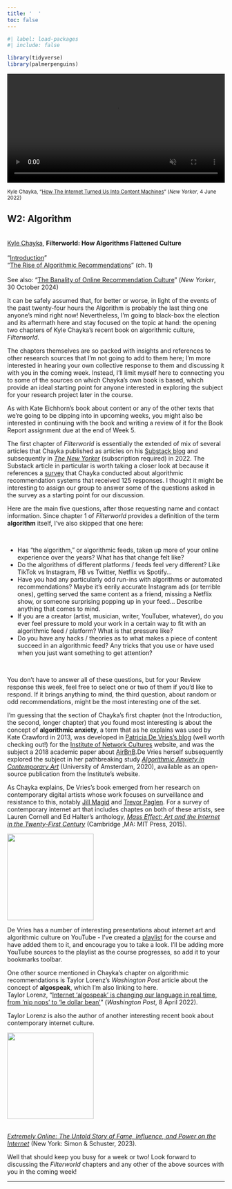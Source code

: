 ```yaml
---
title: '  '
toc: false
---
```


```r
#| label: load-packages
#| include: false

library(tidyverse)
library(palmerpenguins)
```

<div>

<video autoplay loop muted playsinline controls="false" width="100%">

<source src="video/algorithm.mp4" type="video/mp4">

</video>

</div>
<small>Kyle Chayka, "[How The Internet Turned Us Into Content Machines](https://www.newyorker.com/culture/infinite-scroll/how-the-internet-turned-us-into-content-machines)" (*New Yorker*, 4 June 2022)</small>

## W2: Algorithm

[<br>[Kyle Chayka](https://www.kylechayka.com/), **Filterworld: How Algorithms Flattened Culture**<br><br>"[Introduction](pdf/filterworld-intro.pdf)"
<br>"[The Rise of Algorithmic Recommendations](pdf/filterworld-ch1.pdf)" (ch. 1)
<br><br>See also: "[The Banality of Online Recommendation Culture](https://www.newyorker.com/culture/infinite-scroll/the-banality-of-online-recommendation-culture)" (*New Yorker*, 30 October 2024)]{.aside}

It can be safely assumed that, for better or worse, in light of the events of the past twenty-four hours the Algorithm is probably the last thing one anyone's mind right now! Nevertheless, I'm going to black-box the election and its aftermath here and stay focused on the topic at hand: the opening two chapters of Kyle Chayka's recent book on algorithmic culture, *Filterworld*. 

The chapters themselves are so packed with insights and references to other research sources that I'm not going to add to them here; I'm more interested in hearing your own collective response to them and discussing it with you in the coming week. Instead, I'll limit myself here to connecting you to some of the sources on which Chayka's own book is based, which provide an ideal starting point for anyone interested in exploring the subject for your research project later in the course.

As with Kate Eichhorn's book about content or any of the other texts that we're going to be dipping into in upcoming weeks, you might also be interested in continuing with the book and writing a review of it for the Book Report assignment due at the end of Week 5.

The first chapter of *Filterworld* is essentially the extended of mix of several articles that Chayka published as articles on his [Substack blog](https://kylechayka.substack.com/p/on-algorithmic-anxiety) and subsequently in [*The New Yorker*](https://www.newyorker.com/culture/infinite-scroll/the-age-of-algorithmic-anxiety) (subscription required) in 2022. The Substack article in particular is worth taking a closer look at because it references a [survey](https://docs.google.com/forms/d/e/1FAIpQLSfSfvIrHE6cGc7xtuqzDZhKC0hIcUm5YfslhJX0XSGEB6MsHg/viewform) that Chayka conducted about algorithmic recommendation systems that received 125 responses. I thought it might be interesting to assign our group to answer some of the questions asked in the survey as a starting point for our discussion. 

Here are the main five questions, after those requesting name and contact information. Since chapter 1 of *Filterworld* provides a definition of the term **algorithm** itself, I've also skipped that one here:

:::: {.solutionbox}

::: {.solutionbox-body}
<br>

- Has "the algorithm," or algorithmic feeds, taken up more of your online experience over the years? What has that change felt like?
- Do the algorithms of different platforms / feeds feel very different? Like TikTok vs Instagram, FB vs Twitter, Netflix vs Spotify...
- Have you had any particularly odd run-ins with algorithms or automated recommendations? Maybe it's eerily accurate Instagram ads (or terrible ones), getting served the same content as a friend, missing a Netflix show, or someone surprising popping up in your feed... Describe anything that comes to mind.
- If you are a creator (artist, musician, writer, YouTuber, whatever), do you ever feel pressure to mold your work in a certain way to fit with an algorithmic feed / platform? What is that pressure like?
- Do you have any hacks / theories as to what makes a piece of content succeed in an algorithmic feed? Any tricks that you use or have used when you just want something to get attention?

<br>
:::
::::

You don't have to answer all of these questions, but for your Review response this week, feel free to select one or two of them if you'd like to respond. If it brings anything to mind, the third question, about random or odd recommendations, might be the most interesting one of the set.

I'm guessing that the section of Chayka's first chapter (not the Introduction, the second, longer chapter) that you found most interesting is about the concept of **algorithmic anxiety**, a term that as he explains was used by Kate Crawford in 2013, was developed in [Patricia De Vries's blog](https://networkcultures.org/contesting-capture-technology/) (well worth checking out!) for the [Institute of Network Cultures](https://networkcultures.org/) website, and was the subject a 2018 academic paper about [AirBnB](https://shagunjhaver.com/research/articles/jhaver-2018-airbnb/jhaver-2018-airbnb.pdf).De Vries herself subsequently explored the subject in her pathbreaking study [*Algorithmic Anxiety in Contemporary Art*](https://networkcultures.org/blog/publication/tod33-algorithmic-anxiety-in-contemporary-art-a-kierkegaardian-inquiry-into-the-imaginary-of-possibility/) (University of Amsterdam, 2020), available as an open-source publication from the Institute's website.

As Chayka explains, De Vries's book emerged from her research on contemporary digital artists whose work focuses on surveillance and resistance to this, notably [Jill Magid](https://www.jillmagid.com/projects) and [Trevor Paglen](https://paglen.studio/). For a survey of contemporary internet art that includes chaptes on both of these artists, see Lauren Cornell and Ed Halter's anthology, [*Mass Effect: Art and the Internet in the Twenty-First Century*](https://mitpress.mit.edu/9780262029261/mass-effect/) (Cambridge ,MA: MIT Press, 2015).

::: {.column-margin}

[![](img/mass-effect.jpg){width=200}](
https://mitpress.mit.edu/9780262029261/mass-effect/)
<br>

:::

De Vries has a number of interesting presentations about internet art and algorithmic culture on YouTube - I've created a [playlist](https://www.youtube.com/playlist?list=PLx7AcHafElRiGpYPLRM29YzNMMEXyDqmh) for the course and have added them to it, and encourage you to take a look. I'll be adding more YouTube sources to the playlist as the course progresses, so add it to your bookmarks toolbar.

One other source mentioned in Chayka's chapter on algorithmic recommendations is Taylor Lorenz's *Washington Post* article about the concept of **algospeak**, which I'm also linking to here.[<br>Taylor Lorenz, "[Internet ‘algospeak’ is changing our language in real time, from ‘nip nops’ to ‘le dollar bean’](https://www.washingtonpost.com/technology/2022/04/08/algospeak-tiktok-le-dollar-bean/)" (*Washington Post*, 8 April 2022).]{.aside} 

Taylor Lorenz is also the author of another interesting recent book about contemporary internet culture. 

::: {.column-margin}

[![](img/extremely-online.jpg){width=200}](https://www.simonandschuster.com/books/Extremely-Online/Taylor-Lorenz/9781982146863)

<br>[*Extremely Online: The Untold Story of Fame, Influence, and Power on the Internet*](https://www.simonandschuster.com/books/Extremely-Online/Taylor-Lorenz/9781982146863) (New York: Simon & Schuster, 2023).

:::

Well that should keep you busy for a week or two! Look forward to discussing the *Filterworld* chapters and any other of the above sources with you in the coming week!

***



